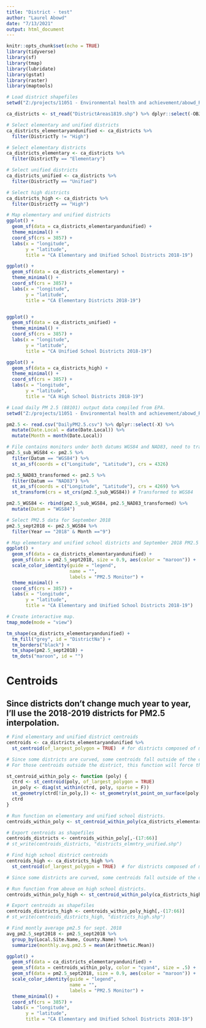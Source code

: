 ---
title: "District - test"
author: "Laurel Abowd"
date: "7/13/2021"
output: html_document
---

```{r setup, include=FALSE, warnings = FALSE, message = FALSE}
knitr::opts_chunk$set(echo = TRUE)
library(tidyverse)
library(sf)
library(tmap)
library(lubridate)
library(gstat)
library(raster)
library(maptools)
```

```{r}
# Load district shapefiles
setwd("Z:/projects/11051 - Environmental health and achievement/abowd_R/RawData/district_shapefile")

ca_districts <- st_read("DistrictAreas1819.shp") %>% dplyr::select(-OBJECTID)
```

```{r}
# Select elementary and unified districts
ca_districts_elementaryandunified <- ca_districts %>% 
  filter(DistrictTy != "High")

# Select elementary districts
ca_districts_elementary <- ca_districts %>% 
  filter(DistrictTy == "Elementary")

# Select unified districts
ca_districts_unified <- ca_districts %>% 
  filter(DistrictTy == "Unified")

# Select high districts
ca_districts_high <- ca_districts %>% 
  filter(DistrictTy == "High")
```

```{r}
# Map elementary and unified districts 
ggplot() +
  geom_sf(data = ca_districts_elementaryandunified) +  
  theme_minimal() +
  coord_sf(crs = 3857) +
  labs(x = "longitude",
       y = "latitude",
       title = "CA Elementary and Unified School Districts 2018-19")

ggplot() +
  geom_sf(data = ca_districts_elementary) +  
  theme_minimal() +
  coord_sf(crs = 3857) +
  labs(x = "longitude",
       y = "latitude",
       title = "CA Elementary Districts 2018-19")


ggplot() +
  geom_sf(data = ca_districts_unified) +  
  theme_minimal() +
  coord_sf(crs = 3857) +
  labs(x = "longitude",
       y = "latitude",
       title = "CA Unified School Districts 2018-19")

ggplot() +
  geom_sf(data = ca_districts_high) +  
  theme_minimal() +
  coord_sf(crs = 3857) +
  labs(x = "longitude",
       y = "latitude",
       title = "CA High School Districts 2018-19")

```

```{r}
# Load daily PM 2.5 (88101) output data compiled from EPA. 
setwd("Z:/projects/11051 - Environmental health and achievement/abowd_R/OutputData")

pm2.5 <- read.csv("DailyPM2.5.csv") %>% dplyr::select(-X) %>% 
  mutate(Date.Local = date(Date.Local)) %>% 
  mutate(Month = month(Date.Local))

# File contains monitors under both datums WGS84 and NAD83, need to transform. 
pm2.5_sub_WGS84 <- pm2.5 %>% 
  filter(Datum == "WGS84") %>% 
  st_as_sf(coords = c("Longitude", "Latitude"), crs = 4326)

pm2.5_NAD83_transformed <- pm2.5 %>% 
  filter(Datum == "NAD83") %>%
  st_as_sf(coords = c("Longitude", "Latitude"), crs = 4269) %>% 
  st_transform(crs = st_crs(pm2.5_sub_WGS84)) # Transformed to WGS84

pm2.5_WGS84 <- rbind(pm2.5_sub_WGS84, pm2.5_NAD83_transformed) %>% 
  mutate(Datum = "WGS84")
```

```{r}
# Select PM2.5 data for September 2018
pm2.5_sept2018 <- pm2.5_WGS84 %>% 
  filter(Year == "2018" & Month =="9")

```

```{r}
# Map elementary and unified school districts and September 2018 PM2.5 monitors
ggplot() +
  geom_sf(data = ca_districts_elementaryandunified) +  
  geom_sf(data = pm2.5_sept2018, size = 0.9, aes(color = "maroon")) +
  scale_color_identity(guide = "legend",
                       name = "",
                       labels = "PM2.5 Monitor") +
  theme_minimal() +
  coord_sf(crs = 3857) +
  labs(x = "longitude",
       y = "latitude",
       title = "CA Elementary and Unified School Districts 2018-19")

```

```{r}
# Create interactive map. 
tmap_mode(mode = "view")

tm_shape(ca_districts_elementaryandunified) +
  tm_fill("grey", id = "DistrictNa") +
  tm_borders("black") +
  tm_shape(pm2.5_sept2018) +
  tm_dots("maroon", id = "") 
```


# Centroids
## Since districts don't change much year to year, I'll use the 2018-2019 districts for PM2.5 interpolation.

```{r}
# Find elementary and unified district centroids
centroids <- ca_districts_elementaryandunified %>% 
  st_centroid(of_largest_polygon = TRUE)  # for districts composed of multiple polygons, use the largest

# Since some districts are curved, some centroids fall outside of the district.
# For those centroids outside the district, this function will force them onto the polygon.

st_centroid_within_poly <- function (poly) {
  ctrd <- st_centroid(poly, of_largest_polygon = TRUE)
  in_poly <- diag(st_within(ctrd, poly, sparse = F))
  st_geometry(ctrd[!in_poly,]) <- st_geometry(st_point_on_surface(poly[!in_poly,]))
  ctrd
}

# Run function on elementary and unified school districts.
centroids_within_poly <- st_centroid_within_poly(ca_districts_elementaryandunified)

# Export centroids as shapefiles
centroids_districts <- centroids_within_poly[,-(17:66)]
# st_write(centroids_districts, "districts_elmntry_unified.shp")

```

```{r}
# Find high school district centroids
centroids_high <- ca_districts_high %>% 
  st_centroid(of_largest_polygon = TRUE)  # for districts composed of multiple polygons, use the largest

# Since some districts are curved, some centroids fall outside of the district.

# Run function from above on high school districts.
centroids_within_poly_high <- st_centroid_within_poly(ca_districts_high)

# Export centroids as shapefiles
centroids_districts_high <- centroids_within_poly_high[,-(17:66)]
# st_write(centroids_districts_high, "districts_high.shp")

```


```{r}
# Find montly average pm2.5 for sept. 2018
avg_pm2.5_sept2018 <- pm2.5_sept2018 %>% 
  group_by(Local.Site.Name, County.Name) %>% 
  summarize(monthly.avg.pm2.5 = mean(Arithmetic.Mean))

```

```{r}
ggplot() +
  geom_sf(data = ca_districts_elementaryandunified) +  
  geom_sf(data = centroids_within_poly, color = "cyan4", size = .5) +
  geom_sf(data = pm2.5_sept2018, size = 0.9, aes(color = "maroon")) +
  scale_color_identity(guide = "legend",
                       name = "",
                       labels = "PM2.5 Monitor") +
  theme_minimal() +
  coord_sf(crs = 3857) +
  labs(x = "longitude",
       y = "latitude",
       title = "CA Elementary and Unified School Districts 2018-19")

```


